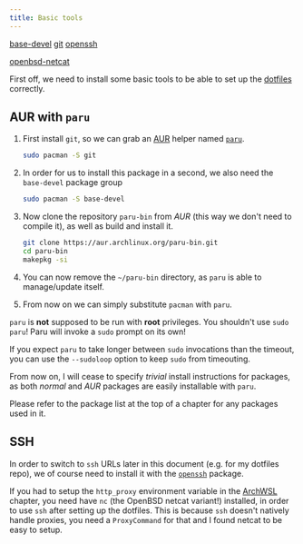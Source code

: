 ```yaml
---
title: Basic tools
---
```



<CardGrid>
<Card title="Required" icon="puzzle">

[base-devel](https://archlinux.org/packages/core/any/base-devel/)
[git](https://archlinux.org/packages/extra/x86_64/git/)
[openssh](https://archlinux.org/packages/core/x86_64/openssh/)

</Card>
<Card title="Optional" icon="puzzle">

[openbsd-netcat](https://archlinux.org/packages/extra/x86_64/openbsd-netcat/)

</Card>
</CardGrid>

First off, we need to install some basic tools to be able to set up the [dotfiles](./dotter) correctly.

## AUR with `paru`

<Steps>

1. First install `git`, so we can grab an [AUR](https://aur.archlinux.org) helper named [`paru`](https://github.com/morganamilo/paru).

   ```sh
   sudo pacman -S git
   ```

2. In order for us to install this package in a second, we also need the `base-devel` package group

   ```sh
   sudo pacman -S base-devel
   ```

3. Now clone the repository `paru-bin` from _AUR_ (this way we don't need to compile it),
   as well as build and install it.

   ```sh
   git clone https://aur.archlinux.org/paru-bin.git
   cd paru-bin
   makepkg -si
   ```

4. You can now remove the `~/paru-bin` directory, as `paru` is able to manage/update itself.

5. From now on we can simply substitute `pacman` with `paru`.

</Steps>

<Aside type="danger">

`paru` is **not** supposed to be run with **root** privileges. You shouldn't
use `sudo paru`! Paru will invoke a `sudo` prompt on its own!

<Aside type="tip">

If you expect `paru` to take longer between `sudo` invocations than the timeout,
you can use the `--sudoloop` option to keep `sudo` from timeouting.

</Aside>

</Aside>

<Aside type="caution">

From now on, I will cease to specify _trivial_ install instructions for packages,
as both _normal_ and _AUR_ packages are easily installable with `paru`.

Please refer to the package list at the top of a chapter for any packages used in it.

</Aside>

## SSH

In order to switch to `ssh` URLs later in this document (e.g. for my dotfiles repo),
we of course need to install it with the [`openssh`](https://archlinux.org/packages/core/x86_64/openssh/) package.

<Aside type="caution">

If you had to setup the `http_proxy` environment variable in the [ArchWSL](../pre/archwsl) chapter,
you need have `nc` (the OpenBSD netcat variant!) installed, in order to use `ssh` after setting up the dotfiles.
This is because `ssh` doesn't natively handle proxies, you need a `ProxyCommand` for that and I found netcat to be easy to setup.

</Aside>
